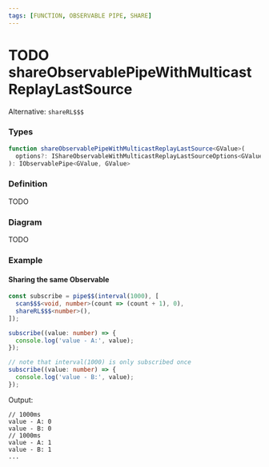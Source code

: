 ```yaml
---
tags: [FUNCTION, OBSERVABLE PIPE, SHARE]
---
```


# TODO shareObservablePipeWithMulticastReplayLastSource

Alternative: `shareRL$$$`

### Types

```ts
function shareObservablePipeWithMulticastReplayLastSource<GValue>(
  options?: IShareObservableWithMulticastReplayLastSourceOptions<GValue>,
): IObservablePipe<GValue, GValue>
```

### Definition

TODO

### Diagram

TODO

### Example

#### Sharing the same Observable

```ts
const subscribe = pipe$$(interval(1000), [
  scan$$$<void, number>(count => (count + 1), 0),
  shareRL$$$<number>(),
]);

subscribe((value: number) => {
  console.log('value - A:', value);
});

// note that interval(1000) is only subscribed once
subscribe((value: number) => {
  console.log('value - B:', value);
});
```

Output:

```text
// 1000ms
value - A: 0
value - B: 0
// 1000ms
value - A: 1
value - B: 1
...
```

